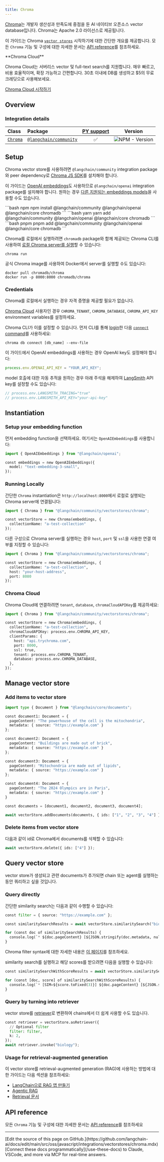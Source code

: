 ```yaml
---
title: Chroma
---
```


[Chroma](https://docs.trychroma.com/getting-started)는 개발자 생산성과 만족도에 중점을 둔 AI 네이티브 오픈소스 vector database입니다. Chroma는 Apache 2.0 라이선스로 제공됩니다.

이 가이드는 Chroma [`vector stores`](/oss/javascript/integrations/vectorstores) 시작하기에 대한 간단한 개요를 제공합니다. 모든 `Chroma` 기능 및 구성에 대한 자세한 문서는 [API reference](https://api.js.langchain.com/classes/langchain_community_vectorstores_chroma.Chroma.html)를 참조하세요.

<Info>
**Chroma Cloud**

Chroma Cloud는 서버리스 vector 및 full-text search를 지원합니다. 매우 빠르고, 비용 효율적이며, 확장 가능하고 간편합니다. 30초 이내에 DB를 생성하고 $5의 무료 크레딧으로 사용해보세요.

[Chroma Cloud 시작하기](https://trychroma.com/signup)

</Info>

## Overview

### Integration details

| Class | Package | [PY support](https://python.langchain.com/docs/integrations/vectorstores/chroma/) | Version |
| :--- | :--- | :---: | :---: |
| [`Chroma`](https://api.js.langchain.com/classes/langchain_community_vectorstores_chroma.Chroma.html) | [`@langchain/community`](https://www.npmjs.com/package/@langchain/community) | ✅ |  ![NPM - Version](https://img.shields.io/npm/v/@langchain/community?style=flat-square&label=%20&) |

## Setup

Chroma vector store를 사용하려면 `@langchain/community` integration package와 peer dependency로 [Chroma JS SDK](https://www.npmjs.com/package/chromadb)를 설치해야 합니다.

이 가이드는 [OpenAI embeddings](/oss/javascript/integrations/text_embedding/openai)도 사용하므로 `@langchain/openai` integration package를 설치해야 합니다. 원하는 경우 [다른 지원되는 embeddings models](/oss/javascript/integrations/text_embedding)을 사용할 수도 있습니다.

<CodeGroup>
```bash npm
npm install @langchain/community @langchain/openai @langchain/core chromadb
```
```bash yarn
yarn add @langchain/community @langchain/openai @langchain/core chromadb
```
```bash pnpm
pnpm add @langchain/community @langchain/openai @langchain/core chromadb
```
</CodeGroup>

Chroma를 로컬에서 실행하려면 `chromadb` package와 함께 제공되는 Chroma CLI를 사용하여 [로컬 Chroma server를 실행](https://docs.trychroma.com/docs/cli/run)할 수 있습니다:

```
chroma run
```

공식 Chroma image를 사용하여 Docker에서 server를 실행할 수도 있습니다:

```
docker pull chromadb/chroma
docker run -p 8000:8000 chromadb/chroma
```

### Credentials

Chroma를 로컬에서 실행하는 경우 자격 증명을 제공할 필요가 없습니다.

[Chroma Cloud](https://trychroma.com/signup) 사용자인 경우 `CHROMA_TENANT`, `CHROMA_DATABASE`, `CHROMA_API_KEY` environment variables를 설정하세요.

Chroma CLI가 이를 설정할 수 있습니다. 먼저 CLI를 통해 [login](https://docs.trychroma.com/docs/cli/login)한 다음 [`connect` command](https://docs.trychroma.com/docs/cli/db)를 사용하세요:

```
chroma db connect [db_name] --env-file
```

이 가이드에서 OpenAI embeddings를 사용하는 경우 OpenAI key도 설정해야 합니다:

```typescript
process.env.OPENAI_API_KEY = "YOUR_API_KEY";
```

model 호출에 대한 자동 추적을 원하는 경우 아래 주석을 해제하여 [LangSmith](https://docs.smith.langchain.com/) API key를 설정할 수도 있습니다:

```typescript
// process.env.LANGSMITH_TRACING="true"
// process.env.LANGSMITH_API_KEY="your-api-key"
```

## Instantiation

### Setup your embedding function

먼저 embedding function을 선택하세요. 여기서는 `OpenAIEmbeddings`를 사용합니다:

```python
import { OpenAIEmbeddings } from "@langchain/openai";

const embeddings = new OpenAIEmbeddings({
  model: "text-embedding-3-small",
});
```

### Running Locally

간단한 `Chroma` instantiation은 `http://localhost:8000`에서 로컬로 실행되는 Chroma server에 연결됩니다:

```python
import { Chroma } from "@langchain/community/vectorstores/chroma";

const vectorStore = new Chroma(embeddings, {
  collectionName: "a-test-collection"
});
```

다른 구성으로 Chroma server를 실행하는 경우 `host`, `port` 및 `ssl`을 사용한 연결 여부를 지정할 수 있습니다:

```python
import { Chroma } from "@langchain/community/vectorstores/chroma";

const vectorStore = new Chroma(embeddings, {
  collectionName: "a-test-collection",
  host: "your-host-address",
  port: 8080
});
```

### Chroma Cloud

Chroma Cloud에 연결하려면 `tenant`, `database`, `chromaCloudAPIKey`를 제공하세요:

```python
import { Chroma } from "@langchain/community/vectorstores/chroma";

const vectorStore = new Chroma(embeddings, {
  collectionName: "a-test-collection",
  chromaCloudAPIKey: process.env.CHROMA_API_KEY,
  clientParams: {
    host: "api.trychroma.com",
    port: 8000,
    ssl: true,
    tenant: process.env.CHROMA_TENANT,
    database: process.env.CHROMA_DATABASE,
  },
});
```

## Manage vector store

### Add items to vector store

```python
import type { Document } from "@langchain/core/documents";

const document1: Document = {
  pageContent: "The powerhouse of the cell is the mitochondria",
  metadata: { source: "https://example.com" }
};

const document2: Document = {
  pageContent: "Buildings are made out of brick",
  metadata: { source: "https://example.com" }
};

const document3: Document = {
  pageContent: "Mitochondria are made out of lipids",
  metadata: { source: "https://example.com" }
};

const document4: Document = {
  pageContent: "The 2024 Olympics are in Paris",
  metadata: { source: "https://example.com" }
}

const documents = [document1, document2, document3, document4];

await vectorStore.addDocuments(documents, { ids: ["1", "2", "3", "4"] });
```

### Delete items from vector store

다음과 같이 id로 Chroma에서 documents를 삭제할 수 있습니다:

```python
await vectorStore.delete({ ids: ["4"] });
```

## Query vector store

vector store가 생성되고 관련 documents가 추가되면 chain 또는 agent를 실행하는 동안 쿼리하고 싶을 것입니다.

### Query directly

간단한 similarity search는 다음과 같이 수행할 수 있습니다:

```python
const filter = { source: "https://example.com" };

const similaritySearchResults = await vectorStore.similaritySearch("biology", 2, filter);

for (const doc of similaritySearchResults) {
  console.log(`* ${doc.pageContent} [${JSON.stringify(doc.metadata, null)}]`);
}
```

Chroma filter syntax에 대한 자세한 내용은 [이 페이지](https://docs.trychroma.com/guides#filtering-by-metadata)를 참조하세요.

similarity search를 실행하고 해당 scores를 받으려면 다음을 실행할 수 있습니다:

```python
const similaritySearchWithScoreResults = await vectorStore.similaritySearchWithScore("biology", 2, filter)

for (const [doc, score] of similaritySearchWithScoreResults) {
  console.log(`* [SIM=${score.toFixed(3)}] ${doc.pageContent} [${JSON.stringify(doc.metadata)}]`);
}
```

### Query by turning into retriever

vector store를 [retriever](/oss/javascript/langchain/retrieval)로 변환하여 chains에서 더 쉽게 사용할 수도 있습니다.

```python
const retriever = vectorStore.asRetriever({
  // Optional filter
  filter: filter,
  k: 2,
});
await retriever.invoke("biology");
```

### Usage for retrieval-augmented generation

이 vector store를 retrieval-augmented generation (RAG)에 사용하는 방법에 대한 가이드는 다음 섹션을 참조하세요:

- [LangChain으로 RAG 앱 만들기](/oss/javascript/langchain/rag)
- [Agentic RAG](/oss/javascript/langgraph/agentic-rag)
- [Retrieval 문서](/oss/javascript/langchain/retrieval)

## API reference

모든 `Chroma` 기능 및 구성에 대한 자세한 문서는 [API reference](https://api.js.langchain.com/classes/langchain_community_vectorstores_chroma.Chroma.html)를 참조하세요

---

<Callout icon="pen-to-square" iconType="regular">
    [Edit the source of this page on GitHub.](https://github.com/langchain-ai/docs/edit/main/src/oss/javascript/integrations/vectorstores/chroma.mdx)
</Callout>
<Tip icon="terminal" iconType="regular">
    [Connect these docs programmatically](/use-these-docs) to Claude, VSCode, and more via MCP for    real-time answers.
</Tip>
